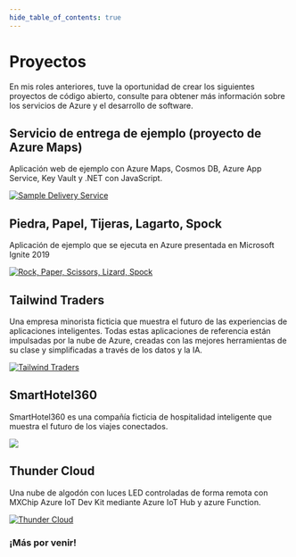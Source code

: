 ```yaml
---
hide_table_of_contents: true
---
```

# Proyectos

En mis roles anteriores, tuve la oportunidad de crear los siguientes proyectos de código abierto, consulte para obtener más información sobre los servicios de Azure y el desarrollo de software.

## Servicio de entrega de ejemplo (proyecto de Azure Maps)

Aplicación web de ejemplo con Azure Maps, Cosmos DB, Azure App Service, Key Vault y .NET con JavaScript.

[![Sample Delivery Service](https://raw.githubusercontent.com/dsanchezcr/SampleDeliveryService/main/Images/App.gif)](https://github.com/dsanchezcr/SampleDeliveryService)

## Piedra, Papel, Tijeras, Lagarto, Spock

Aplicación de ejemplo que se ejecuta en Azure presentada en Microsoft Ignite 2019

[![Rock, Paper, Scissors, Lizard, Spock](https://raw.githubusercontent.com/microsoft/RockPaperScissorsLizardSpock/main/Documents/Images/RPSLS.gif)](https://github.com/microsoft/RockPaperScissorsLizardSpock)

## Tailwind Traders

Una empresa minorista ficticia que muestra el futuro de las experiencias de aplicaciones inteligentes. Todas estas aplicaciones de referencia están impulsadas por la nube de Azure, creadas con las mejores herramientas de su clase y simplificadas a través de los datos y la IA.

[![Tailwind Traders](https://raw.githubusercontent.com/microsoft/TailwindTraders/master/Documents/Images/Logo.png)](https://github.com/microsoft/TailwindTraders)

## SmartHotel360

SmartHotel360 es una compañía ficticia de hospitalidad inteligente que muestra el futuro de los viajes conectados.

[![](https://raw.githubusercontent.com/microsoft/SmartHotel360/master/Documents/Images/Logo.png)](https://github.com/microsoft/SmartHotel360)

## Thunder Cloud

Una nube de algodón con luces LED controladas de forma remota con MXChip Azure IoT Dev Kit mediante Azure IoT Hub y azure Function.

[![Thunder Cloud](https://raw.githubusercontent.com/dsanchezcr/Thundercloud/main/Images/Thundercloud.gif)](https://github.com/dsanchezcr/Thundercloud)

### ¡Más por venir!